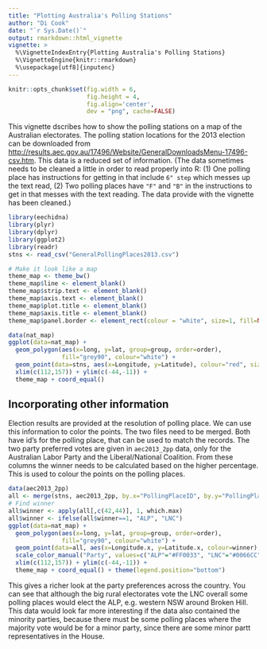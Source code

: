 ```yaml
---
title: "Plotting Australia's Polling Stations"
author: "Di Cook"
date: "`r Sys.Date()`"
output: rmarkdown::html_vignette
vignette: >
  %\VignetteIndexEntry{Plotting Australia's Polling Stations}
  %\VignetteEngine{knitr::rmarkdown}
  %\usepackage[utf8]{inputenc}
---
```


```r
knitr::opts_chunk$set(fig.width = 6,
                      fig.height = 4,
                      fig.align='center',
                      dev = "png", cache=FALSE)
```

This vignette dscribes how to show the polling stations on a map of the Australian electorates. The polling station locations for the 2013 election can be downloaded from [http://results.aec.gov.au/17496/Website/GeneralDownloadsMenu-17496-csv.htm](http://results.aec.gov.au/17496/Website/GeneralDownloadsMenu-17496-csv.htm). This data is a reduced set of information. (The data sometimes needs to be cleaned a little in order to read properly into R: (1) One polling place has instructions for getting in that include `6" step` which messes up the text read, (2) Two polling places have `"F"` and `"B"` in the instructions to get in that messes with the text reading. The data provide with the vignette has been cleaned.)

```r
library(eechidna)
library(plyr)
library(dplyr)
library(ggplot2)
library(readr)
stns <- read_csv("GeneralPollingPlaces2013.csv")
```

```r
# Make it look like a map
theme_map <- theme_bw()
theme_map$line <- element_blank()
theme_map$strip.text <- element_blank()
theme_map$axis.text <- element_blank()
theme_map$plot.title <- element_blank()
theme_map$axis.title <- element_blank()
theme_map$panel.border <- element_rect(colour = "white", size=1, fill=NA)

data(nat_map)
ggplot(data=nat_map) +
  geom_polygon(aes(x=long, y=lat, group=group, order=order),
               fill="grey90", colour="white") + 
  geom_point(data=stns, aes(x=Longitude, y=Latitude), colour="red", size=1, alpha=0.3) +
  xlim(c(112,157)) + ylim(c(-44,-11)) +
  theme_map + coord_equal() 
```

## Incorporating other information

Election results are provided at the resolution of polling place. We can use this information to color the points. The two files need to be merged. Both have id's for the polling place, that can be used to match the records. The two party preferred votes are given in `aec2013_2pp` data, only for the Australian Labor Party and the Liberal/National Coalition. From these columns the winner needs to be calculated based on the higher percentage. This is used to colour the points on the polling places. 

```r
data(aec2013_2pp)
all <- merge(stns, aec2013_2pp, by.x="PollingPlaceID", by.y="PollingPlaceID")
# Find winner
all$winner <- apply(all[,c(42,44)], 1, which.max)
all$winner <- ifelse(all$winner==1, "ALP", "LNC")
ggplot(data=nat_map) +
  geom_polygon(aes(x=long, y=lat, group=group, order=order),
               fill="grey90", colour="white") + 
  geom_point(data=all, aes(x=Longitude.x, y=Latitude.x, colour=winner), size=1, alpha=0.3) +
  scale_color_manual("Party", values=c("ALP"="#FF0033", "LNC"="#0066CC")) + 
  xlim(c(112,157)) + ylim(c(-44,-11)) +
  theme_map + coord_equal() + theme(legend.position="bottom")
```

This gives a richer look at the party preferences across the country. You can see that although the big rural electorates vote the LNC overall some polling places would elect the ALP, e.g. western NSW around Broken Hill. This data would look far more interesting if the data also contained the minority parties, because there must be some polling places where the majority vote would be for a minor party, since there are some minor partt representatives in the House.  